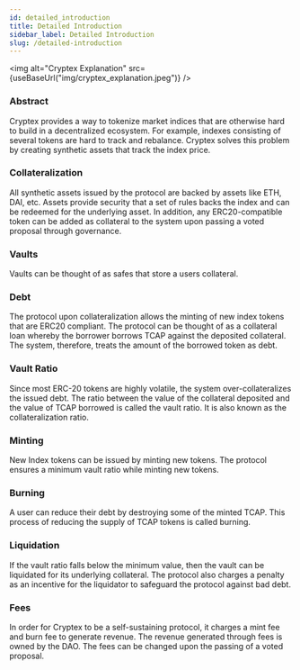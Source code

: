 ```yaml
---
id: detailed_introduction
title: Detailed Introduction
sidebar_label: Detailed Introduction
slug: /detailed-introduction
---
```



<img alt="Cryptex Explanation" src={useBaseUrl("img/cryptex_explanation.jpeg")} />

### Abstract
Cryptex provides a way to tokenize market indices that are otherwise hard to build in a decentralized ecosystem. For example, indexes consisting of several tokens are hard to track and rebalance. 
Cryptex solves this problem by creating synthetic assets that track the index price. 


### Collateralization

All synthetic assets issued by the protocol are backed by assets like ETH, DAI, etc. 
Assets provide security that a set of rules backs the index and can be redeemed for the underlying asset. 
In addition, any ERC20-compatible token can be added as collateral to the system upon passing a voted proposal through governance.

### Vaults

Vaults can be thought of as safes that store a users collateral. 

### Debt

The protocol upon collateralization allows the minting of new index tokens that are ERC20 compliant.
The protocol can be thought of as a collateral loan whereby the borrower borrows TCAP against the deposited collateral. 
The system, therefore, treats the amount of the borrowed token as debt.

### Vault Ratio
Since most ERC-20 tokens are highly volatile, the system over-collateralizes the issued debt.
The ratio between the value of the collateral deposited and the value of TCAP borrowed is called the vault ratio. 
It is also known as the collateralization ratio.

### Minting

New Index tokens can be issued by minting new tokens.
The protocol ensures a minimum vault ratio while minting new tokens.

### Burning

A user can reduce their debt by destroying some of the minted TCAP. This process of reducing the supply of TCAP tokens is called burning.


### Liquidation

If the vault ratio falls below the minimum value,  then the vault can be liquidated for its underlying collateral. The protocol also charges a penalty as an incentive for the liquidator to safeguard the protocol against bad debt. 


### Fees

In order for Cryptex to be a self-sustaining protocol, it charges a mint fee and burn fee to generate revenue.
The revenue generated through fees is owned by the DAO.
The fees can be changed upon the passing of a voted proposal.